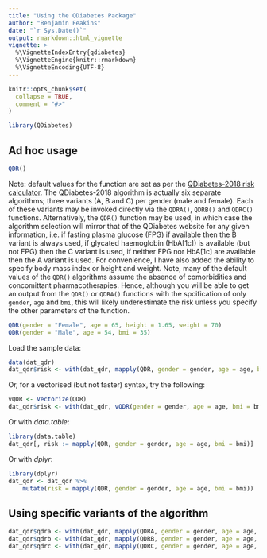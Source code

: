 ```yaml
---
title: "Using the QDiabetes Package"
author: "Benjamin Feakins"
date: "`r Sys.Date()`"
output: rmarkdown::html_vignette
vignette: >
  %\VignetteIndexEntry{qdiabetes}
  %\VignetteEngine{knitr::rmarkdown}
  %\VignetteEncoding{UTF-8}
---
```


```r
knitr::opts_chunk$set(
  collapse = TRUE,
  comment = "#>"
)
```

```r
library(QDiabetes)
```

## Ad hoc usage

```r
QDR()
```

Note: default values for the function are set as per the [QDiabetes-2018 risk calculator](https://qdiabetes.org/2018). The QDiabetes-2018 algorithm is actually six separate algorithms; three variants (A, B and C) per gender (male and female). Each of these variants may be invoked directly via the `QDRA()`, `QDRB()` and `QDRC()` functions. Alternatively, the `QDR()` function may be used, in which case the algorithm selection will mirror that of the QDiabetes website for any given information, i.e. if fasting plasma glucose (FPG) if available then the B variant is always used, if glycated haemoglobin (HbA[1c]) is available (but not FPG) then the C variant is used, if neither FPG nor HbA[1c] are available then the A variant is used. For convenience, I have also added the ability to specify body mass index or height and weight. Note, many of the default values of the `QDR()` algorithms assume the absence of comorbidities and concomittant pharmacotherapies. Hence, although you will be able to get an output from the `QDR()` or `QDRA()` functions with the spcification of only `gender`, `age` and `bmi`, this will likely underestimate the risk unless you specify the other parameters of the function.

```r
QDR(gender = "Female", age = 65, height = 1.65, weight = 70)
QDR(gender = "Male", age = 54, bmi = 35)
```

Load the sample data:

```r
data(dat_qdr)
dat_qdr$risk <- with(dat_qdr, mapply(QDR, gender = gender, age = age, bmi = bmi))
```

Or, for a vectorised (but not faster) syntax, try the following:

```r
vQDR <- Vectorize(QDR)
dat_qdr$risk <- with(dat_qdr, vQDR(gender = gender, age = age, bmi = bmi))
```

Or with _data.table_:

```r
library(data.table)
dat_qdr[, risk := mapply(QDR, gender = gender, age = age, bmi = bmi)]
```

Or with _dplyr_:

```r
library(dplyr)
dat_qdr <- dat_qdr %>%
    mutate(risk = mapply(QDR, gender = gender, age = age, bmi = bmi))
```

## Using specific variants of the algorithm

```r
dat_qdr$qdra <- with(dat_qdr, mapply(QDRA, gender = gender, age = age, bmi = bmi)) # "A" variant.
dat_qdr$qdrb <- with(dat_qdr, mapply(QDRB, gender = gender, age = age, bmi = bmi, fpg = fpg)) # "B" variant.
dat_qdr$qdrc <- with(dat_qdr, mapply(QDRC, gender = gender, age = age, bmi = bmi, hba1c = hba1c)) # "C" variant.
```
